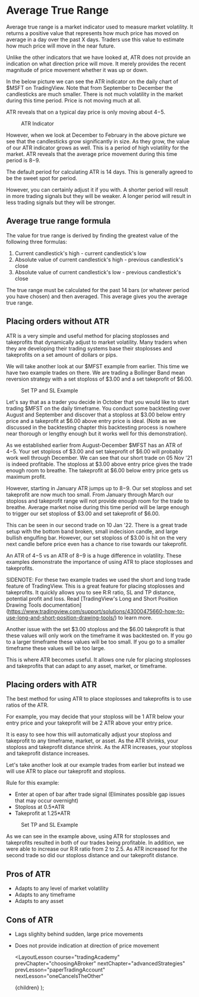 
# Average True Range

Average true range is a market indicator used to measure market volatility. It returns a positive value that represents how
much price has moved on average in a day over the past X days. Traders use this value to estimate how much price will move
in the near future.

Unlike the other indicators that we have looked at, ATR does not provide an indication on what direction price will move. It
merely provides the recent magnitude of price movement whether it was up or down.

In the below picture we can see the ATR indicator on the daily chart of $MSFT on TradingView. Note that from September to
December the candlesticks are much smaller. There is not much volatility in the market during this time period. Price is not
moving much at all.

ATR reveals that on a typical day price is only moving about $4-$5.

<figure>
  <Image
    src="/images/courses/tradingAcademy/advancedStrategies/atr/atrIndicator.webp"
    height={2160}
    width={3840}
    alt=""
  />
  <figcaption>ATR Indicator</figcaption>
</figure>

However, when we look at December to February in the above picture we see that the candlesticks grow significantly in size.
As they grow, the value of our ATR indicator grows as well. This is a period of high volatility for the market. ATR reveals
that the average price movement during this time period is $8-$9.

The default period for calculating ATR is 14 days. This is generally agreed to be the sweet spot for period.

However, you can certainly adjust it if you with. A shorter period will result in more trading signals but they will be
weaker. A longer period will result in less trading signals but they will be stronger.

## Average true range formula

The value for true range is derived by finding the greatest value of the following three formulas:

1. Current candlestick's high - current candlestick's low
2. Absolute value of current candlestick's high - previous candlestick's close
3. Absolute value of current candlestick's low - previous candlestick's close

The true range must be calculated for the past 14 bars (or whatever period you have chosen) and then averaged. This average
gives you the average true range.

## Placing orders without ATR

ATR is a very simple and useful method for placing stoplosses and takeprofits that dynamically adjust to market volatility.
Many traders when they are developing their trading systems base their stoplosses and takeprofits on a set amount of dollars
or pips.

We will take another look at our $MFST example from earlier. This time we have two example trades on there. We are trading
a Bollinger Band mean reversion strategy with a set stoploss of $3.00 and a set takeprofit of $6.00.

<figure>
  <Image
    src="/images/courses/tradingAcademy/advancedStrategies/atr/setTradeExamples.webp"
    height={2160}
    width={3840}
    alt=""
  />
  <figcaption>Set TP and SL Example</figcaption>
</figure>

Let's say that as a trader you decide in October that you would like to start trading $MFST on the daily timeframe. You conduct
some backtesting over August and September and discover that a stoploss at $3.00 below entry price and a takeprofit at $6.00
above entry price is ideal. (Note as we discussed in the backtesting chapter this backtesting process is nowhere near thorough
or lengthy enough but it works well for this demonstration).

As we established earlier from August-December $MFST has an ATR of $4-$5. Your set stoploss of $3.00 and set takeprofit of $6.00
will probably work well through December. We can see that our short trade on 05 Nov '21 is indeed profitable. The stoploss at
$3.00 above entry price gives the trade enough room to breathe. The takeprofit at $6.00 below entry price gets us maximum
profit.

However, starting in January ATR jumps up to $8-$9. Our set stoploss and set takeprofit are now much too small. From January
through March our stoploss and takeprofit range will not provide enough room for the trade to breathe. Average market noise
during this time period will be large enough to trigger our set stoploss of $3.00 and set takeprofit of $6.00.

This can be seen in our second trade on 10 Jan '22. There is a great trade setup with the bottom band broken, small indecision
candle, and large bullish engulfing bar. However, our set stoploss of $3.00 is hit on the very next candle before price even
has a chance to rise towards our takeprofit.

An ATR of $4-$5 vs an ATR of $8-$9 is a huge difference in volatility. These examples demonstrate the importance of using
ATR to place stoplosses and takeprofits.

SIDENOTE: For these two example trades we used the short and long trade feature of TradingView. This is a great feature for
placing stoplosses and takeprofits. It quickly allows you to see R:R ratio, SL and TP distance, potential profit and loss. Read
[TradingView's Long and Short Position Drawing Tools documentation]
(https://www.tradingview.com/support/solutions/43000475660-how-to-use-long-and-short-position-drawing-tools/) to learn more.

Another issue with the set $3.00 stoploss and the $6.00 takeprofit is that these values will only work on the timeframe it was
backtested on. If you go to a larger timeframe these values will be too small. If you go to a smaller timeframe these values
will be too large.

This is where ATR becomes useful. It allows one rule for placing stoplosses and takeprofits that can adapt to any asset, market,
or timeframe.

## Placing orders with ATR

The best method for using ATR to place stoplosses and takeprofits is to use ratios of the ATR.

For example, you may decide that your stoploss will be 1 ATR below your entry price and your takeprofit will be 2 ATR
above your entry price.

It is easy to see how this will automatically adjust your stoploss and takeprofit to any timeframe, market, or asset. As the ATR
shrinks, your stoploss and takeprofit distance shrink. As the ATR increases, your stoploss and takeprofit distance increases.

Let's take another look at our example trades from earlier but instead we will use ATR to place our takeprofit and stoploss.

Rule for this example:

- Enter at open of bar after trade signal (Eliminates possible gap issues that may occur overnight)
- Stoploss at 0.5\*ATR
- Takeprofit at 1.25\*ATR

<figure>
  <Image
    src="/images/courses/tradingAcademy/advancedStrategies/atr/atrTradeExamples.webp"
    height={2160}
    width={3840}
    alt=""
  />
  <figcaption>Set TP and SL Example</figcaption>
</figure>

As we can see in the example above, using ATR for stoplosses and takeprofits resulted in both of our trades being profitable.
In addition, we were able to increase our R:R ratio from 2 to 2.5. As ATR increased for the second trade so did our stoploss
distance and our takeprofit distance.

## Pros of ATR

- Adapts to any level of market volatility
- Adapts to any timeframe
- Adapts to any asset

## Cons of ATR

- Lags slighlty behind sudden, large price movements
- Does not provide indication at direction of price movement

  <LayoutLesson
    course="tradingAcademy"
    prevChapter="choosingABroker"
    nextChapter="advancedStrategies"
    prevLesson="paperTradingAccount"
    nextLesson="oneCancelsTheOther"
  >
    {children}
  </LayoutLesson>
);
